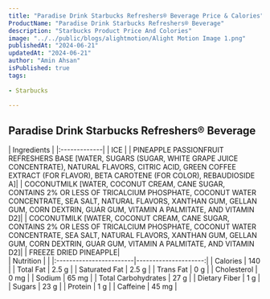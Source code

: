 ```yaml
---
title: "Paradise Drink Starbucks Refreshers® Beverage Price & Calories"
ProductName: "Paradise Drink Starbucks Refreshers® Beverage" 
description: "Starbucks Product Price And Colories"
image: "../../public/blogs/alightmotion/Alight Motion Image 1.png"
publishedAt: "2024-06-21"
updatedAt: "2024-06-21"
author: "Amin Ahsan"
isPublished: true
tags:
 
- Starbucks
      
---
```


 
## Paradise Drink Starbucks Refreshers® Beverage 
  
<div className="tables-container">
  <div className="table-wrapper">
    | Ingredients  |  
    |:-------------|
    | ICE        |
    | PINEAPPLE PASSIONFRUIT REFRESHERS BASE [WATER, SUGARS (SUGAR, WHITE GRAPE JUICE CONCENTRATE), NATURAL FLAVORS, CITRIC ACID, GREEN COFFEE EXTRACT (FOR FLAVOR), BETA CAROTENE (FOR COLOR), REBAUDIOSIDE A]|
    | COCONUTMILK [WATER, COCONUT CREAM, CANE SUGAR, CONTAINS 2% OR LESS OF TRICALCIUM PHOSPHATE, COCONUT WATER CONCENTRATE, SEA SALT, NATURAL FLAVORS, XANTHAN GUM, GELLAN GUM, CORN DEXTRIN, GUAR GUM, VITAMIN A PALMITATE, AND VITAMIN D2]|
    | COCONUTMILK [WATER, COCONUT CREAM, CANE SUGAR, CONTAINS 2% OR LESS OF TRICALCIUM PHOSPHATE, COCONUT WATER CONCENTRATE, SEA SALT, NATURAL FLAVORS, XANTHAN GUM, GELLAN GUM, CORN DEXTRIN, GUAR GUM, VITAMIN A PALMITATE, AND VITAMIN D2]|
    | FREEZE DRIED PINEAPPLE|
  </div>
  <div className="table-wrapper">
    | Nutrition               |                      |  
    |:------------------------|---------------------:|
    | Calories                | 140                  |
    | Total Fat               | 2.5 g                |
    | Saturated Fat           | 2.5 g                |
    | Trans Fat               | 0 g                  |
    | Cholesterol             | 0 mg                 |
    | Sodium                  | 65 mg                |
    | Total Carbohydrates     | 27 g                 |
    | Dietary Fiber           | 1 g                  |
    | Sugars                  | 23 g                 |
    | Protein                 | 1 g                  |
    | Caffeine                | 45 mg                |
  </div>
</div>
<style jsx>{`
  .tables-container {
    display: flex;
    flex-direction: row;
    gap: 30px;
  }
  .table-wrapper {
    width: 500px; /* Adjust as needed */
  }
  @media (max-width: 768px) {
    .tables-container {
      flex-direction: column;
      gap: 0px; /* Adjust as needed */
    }
    .table-wrapper {
      width: 100%; /* Adjust as needed */
    }
  }
`}</style>
